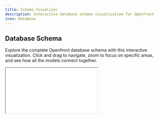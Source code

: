 ```yaml
---
title: Schema Visualizer
description: Interactive database schema visualization for Openfront
icon: Database
---
```


## Database Schema

Explore the complete Openfront database schema with this interactive visualization. Click and drag to navigate, zoom to focus on specific areas, and see how all the models connect together.

<iframe 
  src="/schema-visualizer" 
  className="w-full h-[80vh] border-0 rounded-lg ring-1 ring-gray-900/5 dark:ring-white/10 shadow-inner not-prose"
  title="Schema Visualizer"
/>

## Understanding the Schema

The Openfront database is built using Prisma with PostgreSQL and consists of several core model groups:

### User Management
- **User** - The central user model with role-based permissions
- **Role** - Defines what actions users can perform
- **ApiKey** - API access tokens for programmatic access

### E-commerce Core
- **Store** - Store configuration with currency and regional settings
- **Product** - Product catalog with variants, options, and collections
- **ProductVariant** - Individual product variations with pricing and inventory
- **Order** - Customer orders with full lifecycle management
- **Cart** - Shopping cart functionality with payment processing

### Customer Management
- **Address** - Customer addresses for billing and shipping
- **CustomerGroup** - Customer segmentation for pricing and discounts
- **User** - Customer accounts with order history and preferences

### Payment & Financial
- **Payment** - Payment processing with multiple providers
- **PaymentSession** - Payment processing sessions
- **Currency** - Multi-currency support with conversion
- **MoneyAmount** - Flexible pricing system

### Fulfillment & Shipping
- **Fulfillment** - Order fulfillment tracking
- **ShippingProvider** - Shipping integrations (Shippo, etc.)
- **ShippingLabel** - Shipping label generation and tracking
- **Region** - Geographic regions with tax and shipping rules

### Advanced Features
- **Discount** - Flexible discount rules and promotions
- **GiftCard** - Gift card system with transactions
- **Return** - Return management with refund processing
- **Claim** - Product claim system with images

## Key Relationships

The schema shows how Openfront provides a complete e-commerce platform:

1. **Store Structure**: Store → Products → Variants (product catalog)
2. **Order Flow**: Cart → Order → Fulfillment → Shipping (order processing)
3. **Payment**: PaymentSession → Payment → Capture/Refund (payment processing)
4. **Customer Journey**: User → Cart → Order → Return (customer lifecycle)
5. **Inventory**: ProductVariant → StockMovement → Location (inventory management)

This architecture allows Openfront to handle complex e-commerce scenarios with multi-currency, multi-region support, advanced pricing rules, and comprehensive order management.